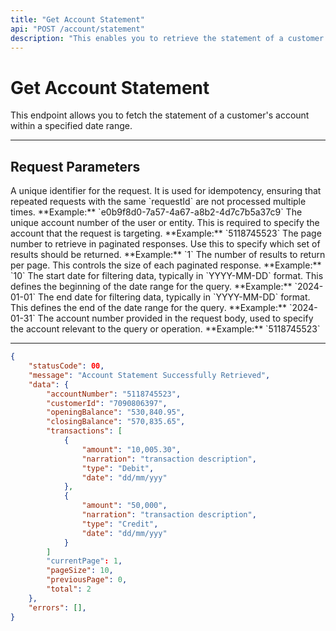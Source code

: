 ```yaml
---
title: "Get Account Statement"
api: "POST /account/statement"
description: "This enables you to retrieve the statement of a customer's account."
---
```


# Get Account Statement

This endpoint allows you to fetch the statement of a customer's account within a specified date range.

---

## Request Parameters

<ParamField header="requestId" type="string" required>
  A unique identifier for the request. It is used for idempotency, ensuring that repeated requests with the same `requestId` are not processed multiple times.  
  **Example:** `e0b9f8d0-7a57-4a67-a8b2-4d7c7b5a37c9`
</ParamField>

<ParamField path="accountNumber" type="string" required>
  The unique account number of the user or entity. This is required to specify the account that the request is targeting.  
  **Example:** `5118745523`
</ParamField>

<ParamField query="page" type="integer" required>
  The page number to retrieve in paginated responses. Use this to specify which set of results should be returned.  
  **Example:** `1`
</ParamField>

<ParamField query="pageSize" type="integer" required>
  The number of results to return per page. This controls the size of each paginated response.  
  **Example:** `10`
</ParamField>

<ParamField body="startDate" type="string" required>
  The start date for filtering data, typically in `YYYY-MM-DD` format. This defines the beginning of the date range for the query.  
  **Example:** `2024-01-01`
</ParamField>

<ParamField body="endDate" type="string" required>
  The end date for filtering data, typically in `YYYY-MM-DD` format. This defines the end of the date range for the query.  
  **Example:** `2024-01-31`
</ParamField>

<ParamField body="accountNumber" type="string" required>
  The account number provided in the request body, used to specify the account relevant to the query or operation.  
  **Example:** `5118745523`
</ParamField>

---
<ResponseExample>

```json
{
	"statusCode": 00,
	"message": "Account Statement Successfully Retrieved",
	"data": {
		"accountNumber": "5118745523",
		"customerId": "7090806397",
		"openingBalance": "530,840.95",
		"closingBalance": "570,835.65",
		"transactions": [
			{
				"amount": "10,005.30",
				"narration": "transaction description",
				"type": "Debit",
				"date": "dd/mm/yyy"
			},
			{
				"amount": "50,000",
				"narration": "transaction description",
				"type": "Credit",
				"date": "dd/mm/yyy"
			}
		]
		"currentPage": 1,
		"pageSize": 10,
		"previousPage": 0,
		"total": 2
	},
	"errors": [],
}
```

</ResponseExample>
